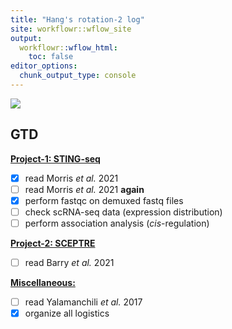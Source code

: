 ```yaml
---
title: "Hang's rotation-2 log"
site: workflowr::wflow_site
output:
  workflowr::wflow_html:
    toc: false
editor_options:
  chunk_output_type: console
---
```


![](https://raw.githubusercontent.com/chenh19/rotation2/main/analysis/images/header.jpg)

## GTD

[**Project-1: STING-seq**](https://chenh19.github.io/rotation2/project_1.html)

- [x] read Morris *et al.* 2021
- [ ] read Morris *et al.* 2021 **again**
- [x] perform fastqc on demuxed fastq files
- [ ] check scRNA-seq data (expression distribution)
- [ ] perform association analysis (*cis*-regulation)

[**Project-2: SCEPTRE**](https://chenh19.github.io/rotation2/project_2.html)

- [ ] read Barry *et al.* 2021

[**Miscellaneous:**](https://chenh19.github.io/rotation2/misc.html)

- [ ] read Yalamanchili *et al.* 2017
- [x] organize all logistics
